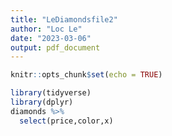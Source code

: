 ```yaml
---
title: "LeDiamondsfile2"
author: "Loc Le"
date: "2023-03-06"
output: pdf_document
---
```


```r
knitr::opts_chunk$set(echo = TRUE)
```

```r
library(tidyverse)
library(dplyr)
diamonds %>%
  select(price,color,x)
```


